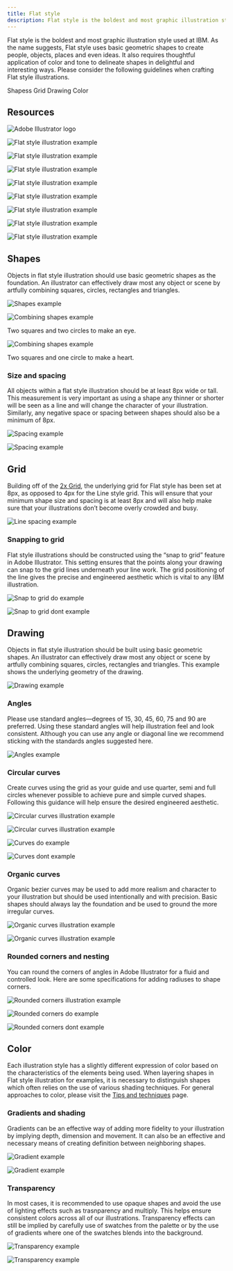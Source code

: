 ```yaml
---
title: Flat style
description: Flat style is the boldest and most graphic illustration style used at IBM. As the name suggests, Flat style uses basic geometric shapes to create people, objects, places and even ideas. It also requires thoughtful application of color and tone to delineate shapes in delightful and interesting ways. Please consider the following guidelines when crafting Flat style illustrations.
---
```


<PageDescription>

Flat style is the boldest and most graphic illustration style used at IBM. As the name suggests, Flat style uses basic geometric shapes to create people, objects, places and even ideas. It also requires thoughtful application of color and tone to delineate shapes in delightful and interesting ways. Please consider the following guidelines when crafting Flat style illustrations.

</PageDescription>

<AnchorLinks>
  <AnchorLink>Shapess</AnchorLink>
  <AnchorLink>Grid</AnchorLink>
  <AnchorLink>Drawing</AnchorLink>
  <AnchorLink>Color</AnchorLink>
</AnchorLinks>

## Resources

<Row className="resource-card-group">
<Column colMd={4} colLg={4} noGutterSm>
    <ResourceCard
      subTitle="Flat style starter kit"
      aspectRatio="2:1"
      href="https://github.com/carbon-design-system/carbon/raw/master/packages/pictograms/master/pictogram-master.ai"
      actionIcon="download"
      >

![Adobe Illustrator logo](../images/illustrator.png)

  </ResourceCard>
</Column>
</Row>

![Flat style illustration example](./images/flat-style/flat-1.svg)

<Row className="mock-gallery">

<Column colMd={4} colLg={4}>

![Flat style illustration example](./images/flat-style/flat-2.png)

</Column>

<Column colMd={4} colLg={4}>

![Flat style illustration example](./images/flat-style/flat-3.png)

</Column>

<Column colMd={4} colLg={4}>

![Flat style illustration example](./images/flat-style/flat-4.png)

</Column>

</Row>

![Flat style illustration example](./images/flat-style/flat-5.png)

<Row className="mock-gallery">

<Column colMd={4} colLg={4}>

![Flat style illustration example](./images/flat-style/flat-6.svg)

</Column>

<Column colMd={4} colLg={4}>

![Flat style illustration example](./images/flat-style/flat-7.svg)

</Column>

<Column colMd={4} colLg={4}>

![Flat style illustration example](./images/flat-style/flat-8.png)

</Column>

</Row>

## Shapes

Objects in flat style illustration should use basic geometric shapes as the foundation. An illustrator can effectively draw most any object or scene by artfully combining squares, circles, rectangles and triangles.

![Shapes example](./images/flat-style/shapes-1.svg)

<Row className="mock-gallery">

<Column colMd={4} colLg={4}>

![Combining shapes example](./images/flat-style/shapes-2.svg)

<Caption>Two squares and two circles to make an eye.</Caption>
</Column>

<Column colMd={4} colLg={4}>

![Combining shapes example](./images/flat-style/shapes-3.svg)

<Caption>Two squares and one circle to make a heart.</Caption>
</Column>

</Row>


### Size and spacing

All objects within a flat style illustration should be at least 8px wide or tall. This measurement is very important as using a shape any thinner or shorter will be seen as a line and will change the character of your illustration. Similarly, any negative space or spacing between shapes should also be a minimum of 8px.

<Row className="mock-gallery">

<Column colMd={4} colLg={4}>

![Spacing example](./images/flat-style/spacing-1.png)

</Column>

<Column colMd={4} colLg={4}>

![Spacing example](./images/flat-style/spacing-2.png)

</Column>

</Row>

## Grid

Building off of the [2x Grid](https://www.ibm.com/design/language/2x-grid), the underlying grid for Flat style has been set at 8px, as opposed to 4px for the Line style grid. This will ensure that your minimum shape size and spacing is at least 8px and will also help make sure that your illustrations don’t become overly crowded and busy.

![Line spacing example](./images/flat-style/grid.png)

### Snapping to grid

Flat style illustrations should be constructed using the “snap to grid” feature in Adobe Illustrator. This setting ensures that the points along your drawing can snap to the grid lines underneath your line work. The grid positioning of the line gives the precise and engineered aesthetic which is vital to any IBM illustration.

<DoDontRow>
<DoDont caption="The anchor point lands on the intersection of the vertical and horizontal grid lines.">

![Snap to grid do example](./images/flat-style/snapping-do.png)

</DoDont>
<DoDont type="dont" caption="Anchor point not landing on the intersection point of the grid.">

![Snap to grid dont example](./images/flat-style/snapping-dont.png)

</DoDont>
</DoDontRow>

## Drawing

Objects in flat style illustration should be built using basic geometric shapes. An illustrator can effectively draw most any object or scene by artfully combining squares, circles, rectangles and triangles. This example shows the underlying geometry of the drawing.

![Drawing example](./images/flat-style/drawing.png)

### Angles

Please use standard angles—degrees of 15, 30, 45, 60, 75 and 90 are preferred. Using these standard angles will help illustration feel and look consistent. Although you can use any angle or diagonal line we recommend sticking with the standards angles suggested here.

![Angles example](./images/flat-style/angles.png)

### Circular curves

Create curves using the grid as your guide and use quarter, semi and full circles whenever possible to achieve pure and simple curved shapes. Following this guidance will help ensure the desired engineered aesthetic.

<Row className="mock-gallery">

<Column colMd={4} colLg={6}>

![Circular curves illustration example](./images/flat-style/curves-1.png)

</Column>

<Column colMd={4} colLg={6}>

![Circular curves illustration example](./images/flat-style/curves-2.png)

</Column>

</Row>

<DoDontRow>
<DoDont caption="Clear and regular curves should be used when possible.">

![Curves do example](./images/flat-style/curves-do.png)

</DoDont>
<DoDont type="dont" caption="Avoid the use of irregular cruves when they are not required.">

![Curves dont example](./images/flat-style/curves-dont.png)

</DoDont>
</DoDontRow>

### Organic curves

Organic bezier curves may be used to add more realism and character to your illustration but should be used intentionally and with precision. Basic shapes should always lay the foundation and be used to ground the more irregular curves.

<Row className="mock-gallery">

<Column colMd={4} colLg={6}>

![Organic curves illustration example](./images/flat-style/organic-curves-1.png)

</Column>

<Column colMd={4} colLg={6}>

![Organic curves illustration example](./images/flat-style/organic-curves-2.svg)

</Column>

</Row>

### Rounded corners and nesting

You can round the corners of angles in Adobe Illustrator for a fluid and controlled look. Here are some specifications for adding radiuses to shape corners.

![Rounded corners illustration example](./images/flat-style/rounded.png)

<DoDontRow>
<DoDont caption="Nested lines that curve should remain equally spaced with increasing radius.">

![Rounded corners do example](./images/flat-style/rounded-do.png)

</DoDont>
<DoDont type="dont" caption="Avoid the use of different corner radiuses in a nested design.">

![Rounded corners dont example](./images/flat-style/rounded-dont.png)

</DoDont>
</DoDontRow>

## Color

Each illustration style has a slightly different expression of color based on the characteristics of the elements being used. When layering shapes in Flat style illustration for examples, it is necessary to distinguish shapes which often relies on the use of various shading techniques. For general approaches to color, please visit the [Tips and techniques](https://www.ibm.com/design/language/illustration/tips-and-techniques) page.

### Gradients and shading

Gradients can be an effective way of adding more fidelity to your illustration by implying depth, dimension and movement. It can also be an effective and necessary means of creating definition between neighboring shapes.

<Row className="mock-gallery">
<Column colMd={4} colLg={4}>

![Gradient example](./images/flat-style/gradient-1.png)

</Column>
<Column colMd={4} colLg={4}>

![Gradient example](./images/flat-style/flat-2.png)

</Column>
</Row>

### Transparency

In most cases, it is recommended to use opaque shapes and avoid the use of lighting effects such as trasnparency and multiply. This helps ensure consistent colors across all of our illustrations. Transparency effects can still be implied by carefully use of swatches from the palette or by the use of gradients where one of the swatches blends into the background.

<Row className="mock-gallery">
<Column colMd={4} colLg={4}>

![Transparency example](./images/flat-style/transparency-1.png)

</Column>
<Column colMd={4} colLg={4}>

![Transparency example](./images/flat-style/flat-6.svg)

</Column>
</Row>